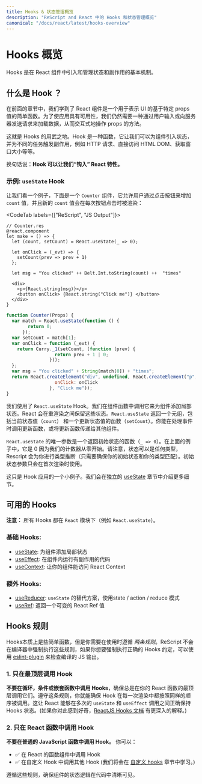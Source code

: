 ```yaml
---
title: Hooks & 状态管理概览
description: "ReScript and React 中的 Hooks 和状态管理概览"
canonical: "/docs/react/latest/hooks-overview"
---
```


<!-- # Hooks Overview -->
# Hooks 概览

<Intro>

<!-- Hooks are an essential mechanism to introduce and manage state and effects in React components. -->
Hooks 是在 React 组件中引入和管理状态和副作用的基本机制。

</Intro>

<!-- ## What is a Hook? -->
## 什么是 Hook ？

<!-- In the previous chapters we learned how React components are just a simple function representing UI based on specific prop values. For an application to be useful we still need a way to manipulate those props interactively either via user input or via requests loading in data from a server. -->
在前面的章节中，我们学到了 React 组件是一个用于表示 UI 的基于特定 props 值的简单函数。为了使应用具有可用性，我们仍然需要一种通过用户输入或向服务器发送请求来加载数据，从而交互式地操作 props 的方法。

<!-- That's where Hooks come in. A Hook is a function that allows us to introduce component state and trigger side-effects for different tasks, such as HTTP requests, direct HTML DOM access, querying window sizes, etc.  -->
这就是 Hooks 的用武之地。Hook 是一种函数，它让我们可以为组件引入状态，并为不同的任务触发副作用，例如 HTTP 请求、直接访问 HTML DOM、获取窗口大小等等。

<!-- In other words: **It allows us to "hook into" React features.** -->
换句话说：**Hook 可以让我们“钩入” React 特性。**

<!-- ### Example: The `useState` Hook -->
### 示例: `useState` Hook

<!-- Just for a quick look, here is an example of a `Counter` component that allows a user to click a button and increment an `count` value that will immediately be rendered on each button click:  -->
让我们看一个例子，下面是一个 `Counter` 组件，它允许用户通过点击按钮来增加 `count` 值，并且新的 `count` 值会在每次按钮点击时被渲染：

<CodeTab labels={["ReScript", "JS Output"]}>

```res
// Counter.res
@react.component
let make = () => {
  let (count, setCount) = React.useState(_ => 0);

  let onClick = (_evt) => {
    setCount(prev => prev + 1)
  };

  let msg = "You clicked" ++ Belt.Int.toString(count) ++  "times"

  <div>
    <p>{React.string(msg)}</p>
    <button onClick> {React.string("Click me")} </button>
  </div>
}
```
```js
function Counter(Props) {
  var match = React.useState(function () {
        return 0;
      });
  var setCount = match[1];
  var onClick = function (_evt) {
    return Curry._1(setCount, (function (prev) {
                  return prev + 1 | 0;
                }));
  };
  var msg = "You clicked" + String(match[0]) + "times";
  return React.createElement("div", undefined, React.createElement("p", undefined, msg), React.createElement("button", {
                  onClick: onClick
                }, "Click me"));
}
```

</CodeTab>


<!-- Here we are using the `React.useState` Hook. We call it inside a component function to add some local state to it. React will preserve this state between re-renders. `React.useState` returns a tuple: the current state value (`count`) and a function that lets you update it (`setCount`). You can call this function from an event handler or pass it down to other components to call the function.  -->
我们使用了 `React.useState` Hook。我们在组件函数中调用它来为组件添加局部状态。React 会在重渲染之间保留这些状态。`React.useState` 返回一个元组，包括当前状态值（`count`） 和一个更新状态值的函数（`setCount`）。你能在处理事件时调用更新函数，或将更新函数传递给其他组件。

<!-- The only argument to `React.useState` is a function that returns the initial state (`_ => 0`). In the example above, it is 0 because our counter starts from zero. Note that your state can be any type you want and `ReScript` will make sure to infer the types for you (only make sure to return an initial state that matches your type). The initial state argument is only used during the first render. -->
`React.useState` 的唯一参数是一个返回初始状态的函数（`_ => 0`）。在上面的例子中，它是 0 因为我们的计数器从零开始。请注意，状态可以是任何类型，Rescript 会为你进行类型推断（只需要确保你的初始状态和你的类型匹配）。初始状态参数只会在首次渲染时使用。

<!-- This was just a quick example on our first hook usage. We will go into more detail in a dedicated [useState](./hooks-state) section. -->
这只是 Hook 应用的一个小例子。我们会在独立的 [useState](./hooks-state) 章节中介绍更多细节。

<!-- ## Available Hooks -->
## 可用的 Hooks

<!-- **Note:** All hooks are part of the `React` module (e.g. `React.useState`). -->
**注意：** 所有 Hooks 都在 `React` 模块下（例如 `React.useState`）。

<!-- ### Basic Hooks: -->
### 基础 Hooks:

<!-- - [useState](./hooks-state): Adds local state to your component
- [useEffect](./hooks-effect): Runs side-effectual code within your component
- [useContext](./hooks-context): Gives your component to a React Context value -->
- [useState](./hooks-state): 为组件添加局部状态
- [useEffect](./hooks-effect): 在组件内运行有副作用的代码
- [useContext](./hooks-context): 让你的组件能访问 React Context

<!-- ### Additional Hooks: -->
### 额外 Hooks:

<!-- - [useReducer](./hooks-reducer): An alternative to `useState`. Uses the state / action / reduce pattern.
- [useRef](./hooks-ref): Returns a mutable React-Ref value -->
- [useReducer](./hooks-reducer): `useState` 的替代方案，使用state / action / reduce 模式
- [useRef](./hooks-ref): 返回一个可变的 React Ref 值

<!-- 下面是原文档内的注释，不是翻译的注释 -->
<!-- - [useCallback](./hooks-callback): Returns a memoized callback -->
<!-- - [useMemo](./hooks-memo): Returns a memoized value -->
<!-- - [useImperativeHandle](./hooks-imperative-handle): Customizes the instance value that is exposed to parent components when using `ref` -->
<!-- - [useLayoutEffect](./hooks-layout-effect): Identical to useEffect, but it fires synchronously after all DOM mutations. -->
<!-- 上面是原文档内的注释，不是翻译的注释 -->


<!-- ## Rules of Hooks -->
## Hooks 规则

<!-- Hooks are just simple functions, but you need to follow _two rules_ when using them. ReScript doesn't enforce those rules within the compiler, so if you really want to enforce correct hooks conventions, you can use an [eslint-plugin](https://www.npmjs.com/package/eslint-plugin-react-hooks) to check your compiled JS output. -->
Hooks本质上是些简单函数，但是你需要在使用时遵循 _两条规则_。ReScript 不会在编译器中强制执行这些规则，如果你想要强制执行正确的 Hooks 约定，可以使用 [eslint-plugin](https://www.npmjs.com/package/eslint-plugin-react-hooks) 来检查编译的 JS 输出。

<!-- ### Rule 1) Only Call Hooks at the Top Level -->
### 1. 只在最顶层调用 Hook


<!-- **Don’t call Hooks inside loops, conditions, or nested functions.** Instead, always use Hooks at the top level of your React function. By following this rule, you ensure that Hooks are called in the same order each time a component renders. That’s what allows React to correctly preserve the state of Hooks between multiple `useState` and `useEffect` calls. (If you’re curious, you can check out the in depth explanation in the [ReactJS Hooks docs](https://reactjs.org/docs/hooks-rules.html#explanation)) -->
**不要在循环，条件或嵌套函数中调用 Hooks**，确保总是在你的 React 函数的最顶层调用它们。遵守这条规则，你就能确保 Hook 在每一次渲染中都按照同样的顺序被调用。这让 React 能够在多次的 `useState` 和 `useEffect` 调用之间正确保持 Hooks 状态。(如果你对此感到好奇，[ReactJS Hooks 文档](https://reactjs.org/docs/hooks-rules.html#explanation) 有更深入的解释。)


<!-- ### Rule 2) Only Call Hooks from React Functions -->
### 2. 只在 React 函数中调用 Hook

<!-- **Don't call Hooks from regular functions.** Instead, you can:

- ✅ Call Hooks from React function components.
- ✅ Call Hooks from custom Hooks (we’ll learn about them in our [custom hooks](./hooks-custom) section). -->

**不要在普通的 JavaScript 函数中调用 Hook。** 你可以：
- ✅ 在 React 的函数组件中调用 Hook
- ✅ 在自定义 Hook 中调用其他 Hook (我们将会在 [自定义 hooks](./hooks-custom) 章节中学习。)


<!-- By following this rule, you ensure that all stateful logic in a component is clearly visible from its source code. -->
遵循这些规则，确保组件的状态逻辑在代码中清晰可见。
